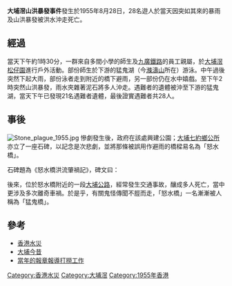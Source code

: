 '''大埔滘山洪暴發事件'''發生於1955年8月28日，28名遊人於當天因突如其來的暴雨及山洪暴發被洪水沖走死亡。

==經過==
當天下午約1時30分，一群來自多間小學的師生及[[九廣鐵路|九廣鐵路]]的員工親屬，於[[大埔滘|大埔滘]][[松仔園|松仔園]]進行戶外活動。部份師生於下游的猛鬼湖（今[[滌濤山|滌濤山]]所在）游泳。中午過後突然下起大雨，部份泳者走到附近的橋下避雨，另一部份仍在水中嬉戲。至下午2時突然山洪暴發，雨水夾雜著泥石將多人沖走。遇難者的遺體被沖至下游的猛鬼湖，當天下午已發現21名遇難者遺體，最後證實遇難者共28人。

==事後==
[[Image:Stone_plague_1955.jpg|right]]
慘劇發生後，政府在該處興建公園；[[大埔七約|大埔七約鄉公所]]亦立了一座石碑，以記念是次悲劇，並將那條被誤用作避雨的橋樑易名為「怒水橋」。

石碑題為《怒水橋洪流肇禍記》，碑文曰：{{quote|松仔園一地，山水清幽，郊遊者多趨之。一九五五年八月念八日，盛暑逼人，士女雲集，遊興方濃，洪流突至，趨避不及，葬身狅流者，男女長幼二十八人。勝地多險，其或然歟。都人士恐慘劇重演，特勒碑誌之，使後之來遊者，觸目警心而知所慎戒焉。遇難者姓名列下：吳灼明、張丁加、邱華佳、梁國權、魏淑蓮、謝焯華、張富星、徐煥興、歐德成、潘宏志、張志勇、馬仁志、莫作彬、林行根、梁寶珠、吳學強、周振興、李寶根、鄭棣華、金碧、麥煥勝、梁牛、王效全、李靜儀、梁錦全、黃麗卿、譚立民、梁海。一九五五年十一月吉旦立，大埔七約鄉公所全體委員仝立。}}

後來，位於怒水橋附近的一段[[大埔公路|大埔公路]]，經常發生交通事故，釀成多人死亡，當中更涉及多次離奇車禍。於是乎，有關鬼怪傳聞不脛而走，「怒水橋」一名漸漸被人稱為「猛鬼橋」。

==參考==
*[[香港水災|香港水災]]
*[https://web.archive.org/web/20040512001254/http://hk.geocities.com/taipohis/history_bridge_m.htm 大埔今昔]
*[https://web.archive.org/web/20160304205026/http://img152.imagevenue.com/img.php?loc=loc215&image=88699_1955_08_29_3.jpg 當年的報章報導打撈工作]


[[Category:香港水災|Category:香港水災]]
[[Category:大埔滘|Category:大埔滘]]
[[Category:1955年香港|Category:1955年香港]]